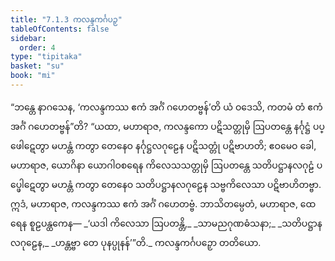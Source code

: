 ```yaml
---
title: "7.1.3 ကလန္ဒကင်္ဂပဉှ"
tableOfContents: false
sidebar:
  order: 4
type: "tipitaka"
basket: "su"
book: "mi"
---
```



<DynamicBreadcrumb />

<Division number="227" book="mi">

<Paragraph number="1670" book="mi">
“ဘန္တေ နာဂသေန, ‘ကလန္ဒကဿ ဧကံ အင်္ဂံ ဂဟေတဗ္ဗန်’တိ ယံ ဝဒေသိ, ကတမံ တံ ဧကံ အင်္ဂံ ဂဟေတဗ္ဗန်”တိ? “ယထာ, မဟာရာဇ, ကလန္ဒကော ပဋိသတ္တုမှိ ဩပတန္တေ နင်္ဂုဋ္ဌံ ပပ္ဖေါဋေတွာ မဟန္တံ ကတွာ တေနေဝ နင်္ဂုဋ္ဌလဂုဠေန ပဋိသတ္တုံ ပဋိဗာဟတိ; ဧဝမေဝ ခေါ, မဟာရာဇ, ယောဂိနာ ယောဂါဝစရေန ကိလေသသတ္တုမှိ ဩပတန္တေ သတိပဋ္ဌာနလဂုဠံ ပပ္ဖေါဋေတွာ မဟန္တံ ကတွာ တေနေဝ သတိပဋ္ဌာနလဂုဠေန သဗ္ဗကိလေသာ ပဋိဗာဟိတဗ္ဗာ. ဣဒံ, မဟာရာဇ, ကလန္ဒကဿ ဧကံ အင်္ဂံ ဂဟေတဗ္ဗံ. ဘာသိတမ္ပေတံ, မဟာရာဇ, ထေရေန စူဠပန္ထကေန—
</Paragraph>

<Paragraph number="1671" type="verses" book="mi">
_‘ယဒါ ကိလေသာ ဩပတန္တိ,_  
_သာမညဂုဏဓံသနာ;_  
_သတိပဋ္ဌာနလဂုဠေန,_  
_ဟန္တဗ္ဗာ တေ ပုနပ္ပုနန်’”တိ._  


</Paragraph>
</Division>

<Paragraph number="1672" type="center" book="mi">
ကလန္ဒကင်္ဂပဉှော တတိယော.
</Paragraph>